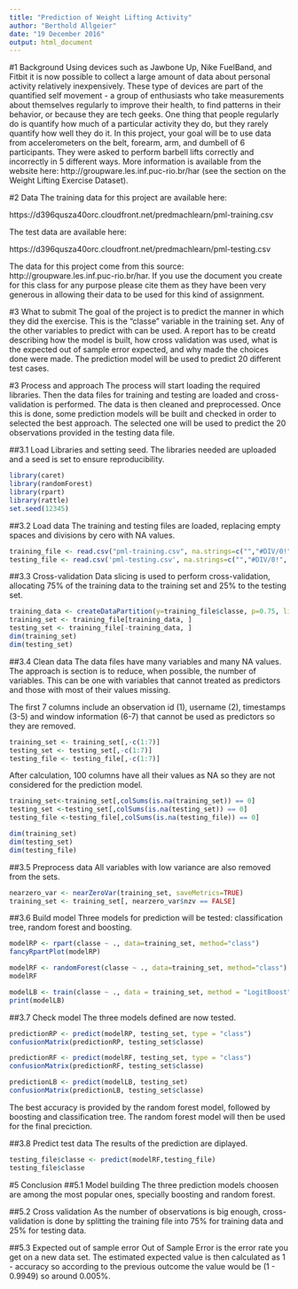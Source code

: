 ```yaml
---
title: "Prediction of Weight Lifting Activity"
author: "Berthold Allgeier"
date: "19 December 2016"
output: html_document
---
```


#1 Background
Using devices such as Jawbone Up, Nike FuelBand, and Fitbit it is now possible to collect a large amount of data about personal activity relatively inexpensively. These type of devices are part of the quantified self movement - a group of enthusiasts who take measurements about themselves regularly to improve their health, to find patterns in their behavior, or because they are tech geeks. One thing that people regularly do is quantify how much of a particular activity they do, but they rarely quantify how well they do it. In this project, your goal will be to use data from accelerometers on the belt, forearm, arm, and dumbell of 6 participants. They were asked to perform barbell lifts correctly and incorrectly in 5 different ways. More information is available from the website here: http://groupware.les.inf.puc-rio.br/har (see the section on the Weight Lifting Exercise Dataset).

#2 Data
The training data for this project are available here:

https://d396qusza40orc.cloudfront.net/predmachlearn/pml-training.csv

The test data are available here:

https://d396qusza40orc.cloudfront.net/predmachlearn/pml-testing.csv

The data for this project come from this source: http://groupware.les.inf.puc-rio.br/har. If you use the document you create for this class for any purpose please cite them as they have been very generous in allowing their data to be used for this kind of assignment.

#3 What to submit
The goal of the  project is to predict the manner in which they did the exercise. This is the "classe" variable in the training set. Any of the other variables to predict with can be used. A report has to be creatd describing how the model is built, how cross validation was used, what is the expected out of sample error expected, and why made the choices done were made. The prediction model will be used to predict 20 different test cases.

#3 Process and approach
The process will start loading the required libraries. Then the data files for training and testing are loaded and cross-validation is performed. The data is then cleaned and preprocessed. Once this is done, some prediction models will be built and checked in order to selected the best approach. The selected one will be used to predict the 20 observations provided in the testing data file. 

##3.1 Load Libraries and setting seed.
The libraries needed are uploaded and a seed is set to ensure reproducibility.
```r
library(caret)
library(randomForest)
library(rpart)
library(rattle)
set.seed(12345)
```

##3.2 Load data
The training and testing files are loaded, replacing empty spaces and divisions by cero with NA values.
```r
training_file <- read.csv("pml-training.csv", na.strings=c("","#DIV/0!", "NA"))
testing_file <- read.csv('pml-testing.csv', na.strings=c("","#DIV/0!", "NA"))
```

##3.3 Cross-validation
Data slicing is used to perform cross-validation, allocating 75% of the training data to the training set and 25% to the testing set. 
```r
training_data <- createDataPartition(y=training_file$classe, p=0.75, list=FALSE)
training_set <- training_file[training_data, ] 
testing_set <- training_file[-training_data, ]
dim(training_set)
dim(testing_set)
```

##3.4 Clean data
The data files have many variables and many NA values. The approach is section is to reduce, when possible, the number of variables. This can be one with variables that cannot treated as predictors and those with most of their values missing.

The first 7 columns include an observation id (1), username (2), timestamps (3-5) and window information (6-7) that cannot be used as predictors so they are removed.
```r
training_set <- training_set[,-c(1:7)]
testing_set <- testing_set[,-c(1:7)]
testing_file <- testing_file[,-c(1:7)]
```

After calculation, 100 columns have all their values as NA so they are not considered for the prediction model.
```r
training_set<-training_set[,colSums(is.na(training_set)) == 0]
testing_set <-testing_set[,colSums(is.na(testing_set)) == 0]
testing_file <-testing_file[,colSums(is.na(testing_file)) == 0]

dim(training_set) 
dim(testing_set) 
dim(testing_file) 
```

##3.5 Preprocess data
All variables with low variance are also removed from the sets.
```r
nearzero_var <- nearZeroVar(training_set, saveMetrics=TRUE)
training_set <- training_set[, nearzero_var$nzv == FALSE]
```

##3.6 Build model
Three models for prediction will be tested: classification tree, random forest and boosting. 
```r
modelRP <- rpart(classe ~ ., data=training_set, method="class")
fancyRpartPlot(modelRP)

modelRF <- randomForest(classe ~ ., data=training_set, method="class")
modelRF

modelLB <- train(classe ~ ., data = training_set, method = "LogitBoost")
print(modelLB)
```

##3.7 Check model
The three models defined are now tested.
```r
predictionRP <- predict(modelRP, testing_set, type = "class")
confusionMatrix(predictionRP, testing_set$classe)

predictionRF <- predict(modelRF, testing_set, type = "class")
confusionMatrix(predictionRF, testing_set$classe)

predictionLB <- predict(modelLB, testing_set)
confusionMatrix(predictionLB, testing_set$classe)
```
The best accuracy is provided by the random forest model, followed by boosting and classification tree. The random forest model will then be used for the final preciction. 

##3.8 Predict test data
The results of the prediction are diplayed.
```r
testing_file$classe <- predict(modelRF,testing_file)
testing_file$classe
```

#5 Conclusion
##5.1 Model building
The three prediction models choosen are among the most popular ones, specially boosting and random forest.

##5.2 Cross validation
As the number of observations is big enough, cross-validation is done by splitting the training file into 75% for training data and 25% for testing data. 

##5.3 Expected out of sample error 
Out of Sample Error is the error rate you get on a new data set. The estimated expected value is then calculated as 1 - accuracy so according to the previous outcome the value would be (1 - 0.9949) so around 0.005%. 